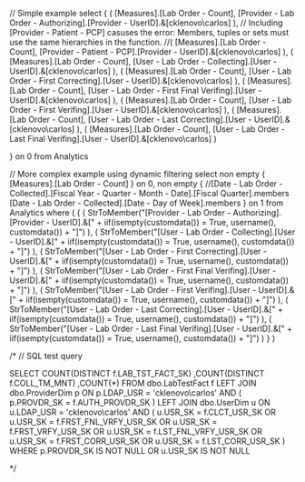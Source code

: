 
// Simple example
select
{
	( [Measures].[Lab Order - Count], [Provider - Lab Order - Authorizing].[Provider - UserID].&[cklenovo\carlos] ),
	// Including [Provider - Patient - PCP] casuses the error: Members, tuples or sets must use the same hierarchies in the  function. 
	//( [Measures].[Lab Order - Count], [Provider - Patient - PCP].[Provider - UserID].&[cklenovo\carlos] ),
	( [Measures].[Lab Order - Count], [User - Lab Order - Collecting].[User - UserID].&[cklenovo\carlos] ),
	( [Measures].[Lab Order - Count], [User - Lab Order - First Correcting].[User - UserID].&[cklenovo\carlos] ),
	( [Measures].[Lab Order - Count], [User - Lab Order - First Final Verifing].[User - UserID].&[cklenovo\carlos] ),
	( [Measures].[Lab Order - Count], [User - Lab Order - First Verifing].[User - UserID].&[cklenovo\carlos] ),
	( [Measures].[Lab Order - Count], [User - Lab Order - Last Correcting].[User - UserID].&[cklenovo\carlos] ),
	( [Measures].[Lab Order - Count], [User - Lab Order - Last Final Verifing].[User - UserID].&[cklenovo\carlos] )

} on 0
from
	Analytics


// More complex example using dynamic filtering
select
non empty { [Measures].[Lab Order - Count] } on 0,
non empty {
	//[Date - Lab Order - Collected].[Fiscal Year - Quarter - Month - Date].[Fiscal Quarter].members
	[Date - Lab Order - Collected].[Date - Day of Week].members
} on 1
from
	Analytics
where
	(
		{
			( StrToMember("[Provider - Lab Order - Authorizing].[Provider - UserID].&[" + iif(isempty(customdata()) = True, username(), customdata()) + "]") ),
			( StrToMember("[User - Lab Order - Collecting].[User - UserID].&[" + iif(isempty(customdata()) = True, username(), customdata()) + "]") ),
			( StrToMember("[User - Lab Order - First Correcting].[User - UserID].&[" + iif(isempty(customdata()) = True, username(), customdata()) + "]") ),
			( StrToMember("[User - Lab Order - First Final Verifing].[User - UserID].&[" + iif(isempty(customdata()) = True, username(), customdata()) + "]") ),
			( StrToMember("[User - Lab Order - First Verifing].[User - UserID].&[" + iif(isempty(customdata()) = True, username(), customdata()) + "]") ),
			( StrToMember("[User - Lab Order - Last Correcting].[User - UserID].&[" + iif(isempty(customdata()) = True, username(), customdata()) + "]") ),
			( StrToMember("[User - Lab Order - Last Final Verifing].[User - UserID].&[" + iif(isempty(customdata()) = True, username(), customdata()) + "]") )
		}
	)



/*
// SQL test query

SELECT
    COUNT(DISTINCT f.LAB_TST_FACT_SK)
    ,COUNT(DISTINCT f.COLL_TM_MNT)
    ,COUNT(*)
FROM
    dbo.LabTestFact f
    LEFT JOIN dbo.ProviderDim p
        ON p.LDAP_USR = 'cklenovo\carlos'
            AND (
                p.PROVDR_SK = f.AUTH_PROVDR_SK
            )
    LEFT JOIN dbo.UserDim u
        ON u.LDAP_USR = 'cklenovo\carlos'
            AND (
                u.USR_SK = f.CLCT_USR_SK
                OR u.USR_SK = f.FRST_FNL_VRFY_USR_SK
                OR u.USR_SK = f.FRST_VRFY_USR_SK
                OR u.USR_SK = f.LST_FNL_VRFY_USR_SK
                OR u.USR_SK = f.FRST_CORR_USR_SK
                OR u.USR_SK = f.LST_CORR_USR_SK
            )
WHERE
    p.PROVDR_SK IS NOT NULL
    OR u.USR_SK IS NOT NULL


*/






